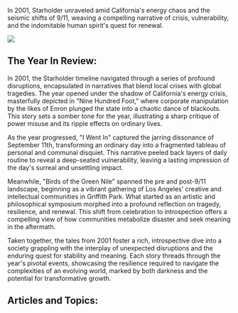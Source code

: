 In 2001, Starholder unraveled amid California's energy chaos and the seismic shifts of 9/11, weaving a compelling narrative of crisis, vulnerability, and the indomitable human spirit's quest for renewal.

![](https://drbs5yklwtho3.cloudfront.net/images/1752605650807-8uuoaimpiko-image.jpg)

## The Year In Review:

In 2001, the Starholder timeline navigated through a series of profound disruptions, encapsulated in narratives that blend local crises with global tragedies. The year opened under the shadow of California's energy crisis, masterfully depicted in "Nine Hundred Foot," where corporate manipulation by the likes of Enron plunged the state into a chaotic dance of blackouts. This story sets a somber tone for the year, illustrating a sharp critique of power misuse and its ripple effects on ordinary lives.

As the year progressed, "I Went In" captured the jarring dissonance of September 11th, transforming an ordinary day into a fragmented tableau of personal and communal disquiet. This narrative peeled back layers of daily routine to reveal a deep-seated vulnerability, leaving a lasting impression of the day's surreal and unsettling impact.

Meanwhile, "Birds of the Green Nile" spanned the pre and post-9/11 landscape, beginning as a vibrant gathering of Los Angeles' creative and intellectual communities in Griffith Park. What started as an artistic and philosophical symposium morphed into a profound reflection on tragedy, resilience, and renewal. This shift from celebration to introspection offers a compelling view of how communities metabolize disaster and seek meaning in the aftermath.

Taken together, the tales from 2001 foster a rich, introspective dive into a society grappling with the interplay of unexpected disruptions and the enduring quest for stability and meaning. Each story threads through the year's pivotal events, showcasing the resilience required to navigate the complexities of an evolving world, marked by both darkness and the potential for transformative growth.

## Articles and Topics:
